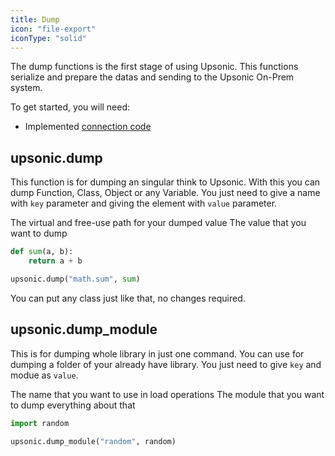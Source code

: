 ```yaml
---
title: Dump
icon: "file-export"
iconType: "solid"
---
```


The dump functions is the first stage of using Upsonic. This functions serialize and prepare the datas and sending to the Upsonic On-Prem system.


To get started, you will need:

- Implemented [connection code](/client/getting_started/connection)



## upsonic.dump

This function is for dumping an singular think to Upsonic. With this you can dump Function, Class, Object or any Variable. You just need to give a name with `key` parameter and giving the element with `value` parameter.

<ParamField path="key" type="string">
  The virtual and free-use path for your dumped value
</ParamField>
<ParamField path="value" type="any_python_thing">
  The value that you want to dump
</ParamField>


```python
def sum(a, b):
    return a + b

upsonic.dump("math.sum", sum)
```
<Info>You can put any class just like that, no changes required.</Info>



## upsonic.dump_module

This is for dumping whole library in just one command. You can use for dumping a folder of your already have library. You just need to give `key` and modue as `value`.

<ParamField path="key" type="string">
  The name that you want to use in load operations
</ParamField>
<ParamField path="value" type="module">
  The module that you want to dump everything about that
</ParamField>


```python
import random

upsonic.dump_module("random", random)
```

